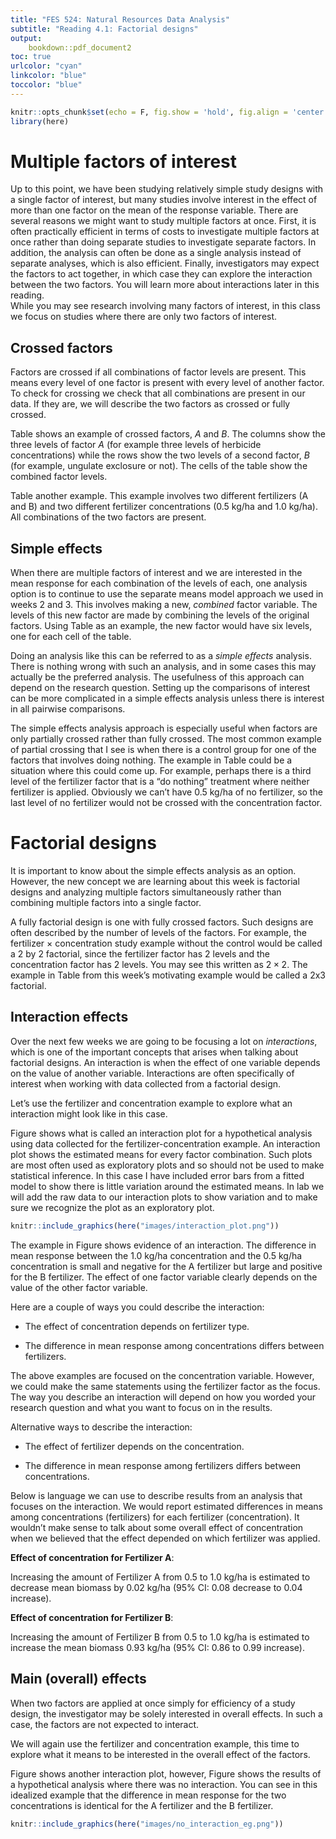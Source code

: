 ```yaml
---
title: "FES 524: Natural Resources Data Analysis"
subtitle: "Reading 4.1: Factorial designs"
output:
    bookdown::pdf_document2
toc: true
urlcolor: "cyan"
linkcolor: "blue"
toccolor: "blue"
---
```


```r
knitr::opts_chunk$set(echo = F, fig.show = 'hold', fig.align = 'center', out.width = "50%")
library(here)
```


# Multiple factors of interest

Up to this point, we have been studying relatively simple study designs with a single factor of interest, but many studies involve interest in the effect of more than one factor on the mean of the response variable.  There are several reasons we might want to study multiple factors at once.  First, it is often practically efficient in terms of costs to investigate multiple factors at once rather than doing separate studies to investigate separate factors.  In addition, the analysis can often be done as a single analysis instead of separate analyses, which is also efficient.  Finally, investigators may expect the factors to act together, in which case they can explore the interaction between the two factors.  You will learn more about interactions later in this reading.  
While you may see research involving many factors of interest, in this class we focus on studies where there are only two factors of interest.

## Crossed factors

Factors are crossed if all combinations of factor levels are present.  This means every level of one factor is present with every level of another factor.  To check for crossing we check that all combinations are present in our data.  If they are, we will describe the two factors as crossed or fully crossed.

Table \ref{tab:cross-des} shows an example of crossed factors, $A$ and $B$.  The columns show the three levels of factor $A$ (for example three levels of herbicide concentrations) while the rows show the two levels of a second factor, $B$ (for example, ungulate exclosure or not).  The cells of the table show the combined factor levels.

\begin{table}
    \caption{Example of a factorial design crossing the three levels of factor $A$ with the two levels of factor $B$.}
    \begin{tabular}{c|ccc}
        & $A1$ & $A2$ & $A3$\\
    \hline
    $B1$ & $A1$-$B1$ & $A2$-$B1$ & $A3$-$B1$\\
    $B2$ & $A1$-$B2$ & $A2$-$B2$ & $A3$-$B2$\\
    \end{tabular}
    \label{tab:cross-des}
\end{table}

Table \ref{tab:fert-eg} another example.  This example involves two different fertilizers (A and B) and two different fertilizer concentrations (0.5 kg/ha and 1.0 kg/ha).  All combinations of the two factors are present.

\begin{table}
    \caption{Example of a factorial design crossing the two fertilizers with the two concentrations of interest.}
    \begin{tabular}{c|cc}
        & Fertilizer $A$ & Fertilizer $B$\\
    \hline
    0.5 kg/ha & 0.5 kg/ha A & 0.5 kg/ha B\\
    1.0 kg/ha & 1.0 kg/ha A & 1.0 kg/ha B\\
    \end{tabular}
    \label{tab:fert-eg}
\end{table}

## Simple effects

When there are multiple factors of interest and we are interested in the mean response for each combination of the levels of each, one analysis option is to continue to use the separate means model approach we used in weeks 2 and 3.  This involves making a new, *combined* factor variable.  The levels of this new factor are made by combining the levels of the original factors. Using Table \ref{tab:cross-des} as an example, the new factor would have six levels, one for each cell of the table.

Doing an analysis like this can be referred to as a *simple effects* analysis.  There is nothing wrong with such an analysis, and in some cases this may actually be the preferred analysis.  The usefulness of this approach can depend on the research question.  Setting up the comparisons of interest can be more complicated in a simple effects analysis unless there is interest in all pairwise comparisons.

The simple effects analysis approach is especially useful when factors are only partially crossed rather than fully crossed.  The most common example of partial crossing that I see is when there is a control group for one of the factors that involves doing nothing.  The example in Table \ref{tab:fert-eg} could be a situation where this could come up. For example, perhaps there is a third level of the fertilizer factor that is a "do nothing" treatment where neither fertilizer is applied. Obviously we can't have 0.5 kg/ha of no fertilizer, so the last level of no fertilizer would not be crossed with the concentration factor.

# Factorial designs

It is important to know about the simple effects analysis as an option.  However, the new concept we are learning about this week is factorial designs and analyzing multiple factors simultaneously rather than combining multiple factors into a single factor.  

A fully factorial design is one with fully crossed factors.  Such designs are often described by the number of levels of the factors.  For example, the fertilizer $\times$ concentration study example without the control would be called a 2 by 2 factorial, since the fertilizer factor has 2 levels and the concentration factor has 2 levels.  You may see this written as $2 \times 2$.  The example in Table \ref{tab:cross-des} from this week's motivating example would be called a 2x3 factorial. 

## Interaction effects

Over the next few weeks we are going to be focusing a lot on *interactions*, which is one of the important concepts that arises when talking about factorial designs.  An interaction is when the effect of one variable depends on the value of another variable.  Interactions are often specifically of interest when working with data collected from a factorial design.

Let's use the fertilizer and concentration example to explore what an interaction might look like in this case.

Figure \ref{fig:int-plot} shows what is called an interaction plot for a hypothetical analysis using data collected for the fertilizer-concentration example.  An interaction plot shows the estimated means for every factor combination.  Such plots are most often used as exploratory plots and so should not be used to make statistical inference.  In this case I have included error bars from a fitted model to show there is little variation around the estimated means.  In lab we will add the raw data to our interaction plots to show variation and to make sure we recognize the plot as an exploratory plot.

```r

knitr::include_graphics(here("images/interaction_plot.png"))

```


The example in Figure \ref{fig:int-plot} shows evidence of an interaction.  The difference in mean response between the 1.0 kg/ha concentration and the 0.5 kg/ha concentration is small and negative for the A fertilizer but large and positive for the B fertilizer.  The effect of one factor variable clearly depends on the value of the other factor variable.

Here are a couple of ways you could describe the interaction:

- The effect of concentration depends on fertilizer type.

- The difference in mean response among concentrations differs between fertilizers.

The above examples are focused on the concentration variable.  However, we could make the same statements using the fertilizer factor as the focus.  The way you describe an interaction will depend on how you worded your research question and what you want to focus on in the results.

Alternative ways to describe the interaction:

- The effect of fertilizer depends on the concentration.

- The difference in mean response among fertilizers differs between concentrations.

Below is language we can use to describe results from an analysis that focuses on the interaction.  We would report estimated differences in means among concentrations (fertilizers) for each fertilizer (concentration).  It wouldn't make sense to talk about some overall effect of concentration when we believed that the effect depended on which fertilizer was applied.

**Effect of concentration for Fertilizer A**:

Increasing the amount of Fertilizer A from 0.5 to 1.0 kg/ha is estimated to decrease mean biomass by 0.02 kg/ha (95% CI: 0.08 decrease to 0.04 increase).

**Effect of concentration for Fertilizer B**:

Increasing the amount of Fertilizer B from 0.5 to 1.0 kg/ha is estimated to increase the mean biomass 0.93 kg/ha (95% CI: 0.86 to 0.99 increase).

## Main (overall) effects

When two factors are applied at once simply for efficiency of a study design, the investigator may be solely interested in overall effects.  In such a case, the factors are not expected to interact.  

We will again use the fertilizer and concentration example, this time to explore what it means to be interested in the overall effect of the factors.

Figure \ref{fig:noint-plot} shows another interaction plot, however, Figure \ref{fig:noint-plot} shows the results of a hypothetical analysis where there was no interaction.  You can see in this idealized example that the difference in mean response for the two concentrations is identical for the A fertilizer and the B fertilizer.

```r
knitr::include_graphics(here("images/no_interaction_eg.png"))
```



